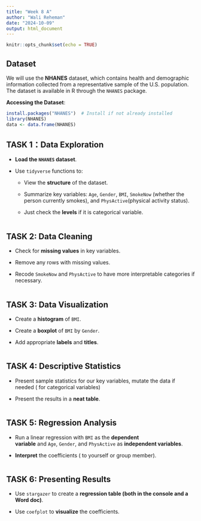 ```yaml
---
title: "Week 8 A"
author: "Wali Reheman"
date: "2024-10-09"
output: html_document
---
```


```r
knitr::opts_chunk$set(echo = TRUE)
```

## **Dataset**

We will use the **NHANES** dataset, which contains health and demographic information collected from a representative sample of the U.S. population. The dataset is available in R through the `NHANES` package.

**Accessing the Dataset**:

```r
install.packages("NHANES")  # Install if not already installed
library(NHANES)
data <- data.frame(NHANES)

```

## TASK 1：Data Exploration

-   **Load the `NHANES` dataset**.

-   Use `tidyverse` functions to:

    -   View the **structure** of the dataset.

    -   Summarize key variables: `Age`, `Gender`, `BMI`, `SmokeNow` (whether the person currently smokes), and `PhysActive`(physical activity status).

    -   Just check the **levels** if it is categorical variable.

```r


```

## TASK 2: Data Cleaning 

-   Check for **missing values** in key variables.

-   Remove any rows with missing values.

-   Recode `SmokeNow` and `PhysActive` to have more interpretable categories if necessary.

```r


```

## TASK 3: Data Visualization

-   Create a **histogram** of `BMI`.

-   Create a **boxplot** of `BMI` by `Gender`.

-   Add appropriate **labels** and **titles**.

```r

```

## TASK 4: **Descriptive Statistics**

-   Present sample statistics for our key variables, mutate the data if needed ( for categorical variables)

-   Present the results in a **neat table**.

```r

```

## TASK 5: Regression Analysis

-   Run a linear regression with `BMI` as the **dependent variable** and `Age`, `Gender`, and `PhysActive` as **independent variables**.

-   **Interpret** the coefficients ( to yourself or group member).

```r

```

## TASK 6: Presenting Results

-   Use `stargazer` to create a **regression table (both in the console and a Word doc)**.

-   Use `coefplot` to **visualize** the coefficients.

```r

```
